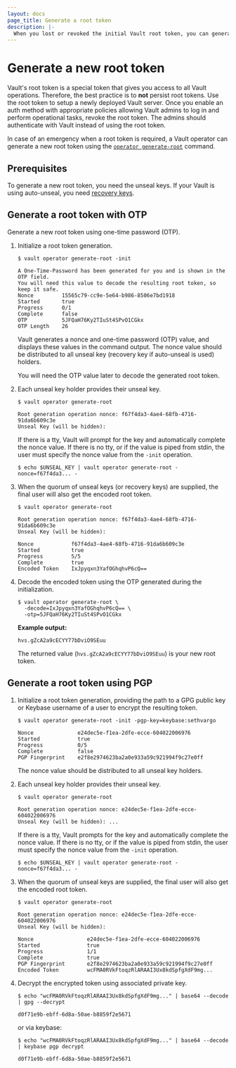 ```yaml
---
layout: docs
page_title: Generate a root token
description: |-
  When you lost or revoked the initial Vault root token, you can generate a new root token.
---
```


# Generate a new root token

Vault's root token is a special token that gives you access to all Vault
operations. Therefore, the best practice is to **not** persist root tokens.
Use the root token to setup a newly deployed Vault server. Once you enable an
auth method with appropriate policies allowing Vault admins to log in and
perform operational tasks, revoke the root token. The admins should authenticate
with Vault instead of using the root token.

In case of an emergency when a root token is required, a Vault operator can
generate a new root token using the [`operator
generate-root`](/vault/docs/commands/operator/generate-root) command.

## Prerequisites

To generate a new root token, you need the unseal keys. If your Vault is using
auto-unseal, you need [recovery keys](/vault/docs/concepts/seal#recovery-key).


## Generate a root token with OTP

Generate a new root token using one-time password (OTP).

1. Initialize a root token generation.

   ```shell-session
   $ vault operator generate-root -init

   A One-Time-Password has been generated for you and is shown in the OTP field.
   You will need this value to decode the resulting root token, so keep it safe.
   Nonce         15565c79-cc9e-5e64-b986-8506e7bd1918
   Started       true
   Progress      0/1
   Complete      false
   OTP           5JFQaH76Ky2TIuSt4SPvO1CGkx
   OTP Length    26
   ```

   Vault generates a nonce and one-time password (OTP) value, and displays these values in the command output. The nonce value should be
   distributed to all unseal key (recovery key if auto-unseal is used) holders.

   <Note title="Copy the OTP value">

   You will need the OTP value later to decode the generated root token.

   </Note>

1. Each unseal key holder provides their unseal key.

   ```shell-session
   $ vault operator generate-root

   Root generation operation nonce: f67f4da3-4ae4-68fb-4716-91da6b609c3e
   Unseal Key (will be hidden):
   ```

   If there is a tty, Vault will prompt for the key and automatically
   complete the nonce value. If there is no tty, or if the value is piped
   from stdin, the user must specify the nonce value from the `-init`
   operation.

   ```shell-session
   $ echo $UNSEAL_KEY | vault operator generate-root -nonce=f67f4da3... -
   ```

1. When the quorum of unseal keys (or recovery keys) are supplied, the final
   user will also get the encoded root token.

   ```shell-session
   $ vault operator generate-root

   Root generation operation nonce: f67f4da3-4ae4-68fb-4716-91da6b609c3e
   Unseal Key (will be hidden):

   Nonce            f67f4da3-4ae4-68fb-4716-91da6b609c3e
   Started          true
   Progress         5/5
   Complete         true
   Encoded Token    IxJpyqxn3YafOGhqhvP6cQ==
   ```

1. Decode the encoded token using the OTP generated during the initialization.

   ```shell-session
   $ vault operator generate-root \
     -decode=IxJpyqxn3YafOGhqhvP6cQ== \
     -otp=5JFQaH76Ky2TIuSt4SPvO1CGkx
   ```

   **Example output:**

   <CodeBlockConfig hideClipboard>

   ```plaintext
   hvs.gZcA2a9cECYY77bDviO9SEuu
   ```

   </CodeBlockConfig>

   The returned value (`hvs.gZcA2a9cECYY77bDviO9SEuu`) is your new root token.

## Generate a root token using PGP

1. Initialize a root token generation, providing the path to a GPG public key or
   Keybase username of a user to encrypt the resulting token.

   ```shell-session
   $ vault operator generate-root -init -pgp-key=keybase:sethvargo

   Nonce              e24dec5e-f1ea-2dfe-ecce-604022006976
   Started            true
   Progress           0/5
   Complete           false
   PGP Fingerprint    e2f8e2974623ba2a0e933a59c921994f9c27e0ff
   ```

   The nonce value should be distributed to all unseal key holders.

1. Each unseal key holder provides their unseal key.

   ```shell-session
   $ vault operator generate-root

   Root generation operation nonce: e24dec5e-f1ea-2dfe-ecce-604022006976
   Unseal Key (will be hidden): ...
   ```

   If there is a tty, Vault prompts for the key and automatically
   complete the nonce value. If there is no tty, or if the value is piped
   from stdin, the user must specify the nonce value from the `-init`
   operation.

   ```shell-session
   $ echo $UNSEAL_KEY | vault operator generate-root -nonce=f67f4da3... -
   ```

1. When the quorum of unseal keys are supplied, the final user will also get the
   encoded root token.

   ```shell-session
   $ vault operator generate-root

   Root generation operation nonce: e24dec5e-f1ea-2dfe-ecce-604022006976
   Unseal Key (will be hidden):

   Nonce                 e24dec5e-f1ea-2dfe-ecce-604022006976
   Started               true
   Progress              1/1
   Complete              true
   PGP Fingerprint       e2f8e2974623ba2a0e933a59c921994f9c27e0ff
   Encoded Token         wcFMA0RVkFtoqzRlARAAI3Ux8kdSpfgXdF9mg...
   ```

1. Decrypt the encrypted token using associated private key.

   ```shell-session
   $ echo "wcFMA0RVkFtoqzRlARAAI3Ux8kdSpfgXdF9mg..." | base64 --decode | gpg --decrypt

   d0f71e9b-ebff-6d8a-50ae-b8859f2e5671
   ```

   or via keybase:

   ```shell-session
   $ echo "wcFMA0RVkFtoqzRlARAAI3Ux8kdSpfgXdF9mg..." | base64 --decode | keybase pgp decrypt

   d0f71e9b-ebff-6d8a-50ae-b8859f2e5671
   ```

